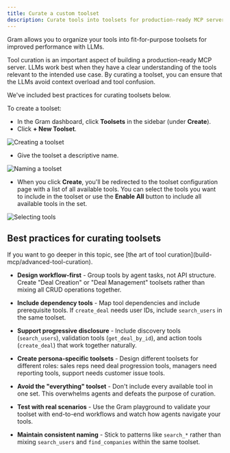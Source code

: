 ```yaml
---
title: Curate a custom toolset
description: Curate tools into toolsets for production-ready MCP servers on the Gram platform.
---
```



Gram allows you to organize your tools into fit-for-purpose toolsets for improved performance with LLMs.

Tool curation is an important aspect of building a production-ready MCP server. LLMs work best when they have a clear understanding of the tools relevant to the intended use case. By curating a toolset, you can ensure that the LLMs avoid context overload and tool confusion.

We've included best practices for curating toolsets below.

To create a toolset:

- In the Gram dashboard, click **Toolsets** in the sidebar (under **Create**).
- Click **+ New Toolset**.

![Creating a toolset](/img/guides/build-mcp/02-adding-toolsets.png)

- Give the toolset a descriptive name.

![Naming a toolset](/img/guides/build-mcp/02-naming-toolset.png)

- When you click **Create**, you'll be redirected to the toolset configuration page with a list of all available tools. You can select the tools you want to include in the toolset or use the **Enable All** button to include all available tools in the set.

![Selecting tools](/img/guides/build-mcp/02-selecting-tools.png)

## Best practices for curating toolsets

<Callout title="The art of tool curation" type="info">
If you want to go deeper in this topic, see [the art of tool curation](build-mcp/advanced-tool-curation).
</Callout>

- **Design workflow-first** - Group tools by agent tasks, not API structure. Create "Deal Creation" or "Deal Management" toolsets rather than mixing all CRUD operations together.

- **Include dependency tools** - Map tool dependencies and include prerequisite tools. If `create_deal` needs user IDs, include `search_users` in the same toolset.

- **Support progressive disclosure** - Include discovery tools (`search_users`), validation tools (`get_deal_by_id`), and action tools (`create_deal`) that work together naturally.

- **Create persona-specific toolsets** - Design different toolsets for different roles: sales reps need deal progression tools, managers need reporting tools, support needs customer issue tools.

- **Avoid the "everything" toolset** - Don't include every available tool in one set. This overwhelms agents and defeats the purpose of curation.

- **Test with real scenarios** - Use the Gram playground to validate your toolset with end-to-end workflows and watch how agents navigate your tools.

- **Maintain consistent naming** - Stick to patterns like `search_*` rather than mixing `search_users` and `find_companies` within the same toolset.
